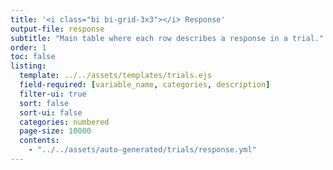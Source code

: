 ```yaml
---
title: '<i class="bi bi-grid-3x3"></i> Response'
output-file: response
subtitle: "Main table where each row describes a response in a trial."
order: 1
toc: false
listing: 
  template: ../../assets/templates/trials.ejs
  field-required: [variable_name, categories, description]
  filter-ui: true
  sort: false
  sort-ui: false
  categories: numbered
  page-size: 10000
  contents:
    - "../../assets/auto-generated/trials/response.yml"
---
```


